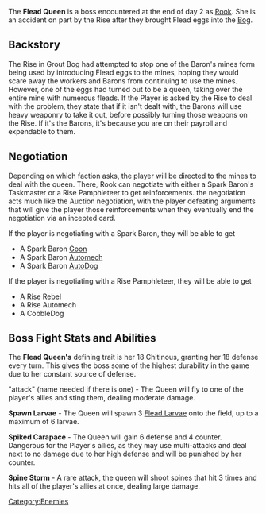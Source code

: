 The '''Flead Queen''' is a boss encountered at the end of day 2 as [[Rook]]. She is an accident on part by the Rise after they brought Flead eggs into the [[Bog]].

== Backstory ==
The Rise in Grout Bog had attempted to stop one of the Baron's mines form being used by introducing Flead eggs to the mines, hoping they would scare away the workers and Barons from continuing to use the mines. However, one of the eggs had turned out to be a queen, taking over the entire mine with numerous fleads. If the Player is asked by the Rise to deal with the problem, they state that if it isn't dealt with, the Barons will use heavy weaponry to take it out, before possibly turning those weapons on the Rise. If it's the Barons, it's because you are on their payroll and expendable to them.

== Negotiation ==
Depending on which faction asks, the player will be directed to the mines to deal with the queen. There, Rook can negotiate with either a Spark Baron's Taskmaster or a Rise Pamphleteer to get reinforcements. the negotiation acts much like the Auction negotiation, with the player defeating arguments that will give the player those reinforcements when they eventually end the negotiation via an incepted card.

If the player is negotiating with a Spark Baron, they will be able to get

* A Spark Baron [[Goon]]
* A Spark Baron [[Automech]]
* A Spark Baron [[AutoDog]]

If the player is negotiating with a Rise Pamphleteer, they will be able to get

* A Rise [[Rebel]]
* A Rise Automech
* A CobbleDog

== Boss Fight Stats and Abilities ==
The '''Flead Queen's''' defining trait is her 18 Chitinous, granting her 18 defense every turn. This gives the boss some of the highest durability in the game due to her constant source of defense.

"attack" (name needed if there is one) - The Queen will fly to one of the player's allies and sting them, dealing moderate damage.

'''Spawn Larvae''' - The Queen will spawn 3 [[Flead Larvae]] onto the field, up to a maximum of 6 larvae.

'''Spiked Carapace''' - The Queen will gain 6 defense and 4 counter. Dangerous for the Player's allies, as they may use multi-attacks and deal next to no damage due to her high defense and will be punished by her counter.

'''Spine Storm''' - A rare attack, the queen will shoot spines that hit 3 times and hits all of the player's allies at once, dealing large damage.
[[Category:Enemies]]